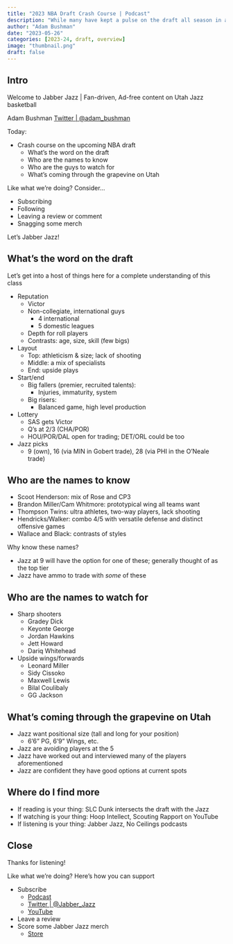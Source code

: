 ```yaml
---
title: "2023 NBA Draft Crash Course | Podcast"
description: "While many have kept a pulse on the draft all season in anticipation of Utah's three first round picks, some are just getting their feet wet. If that's you, this is just the crash course to get you up to speed."
author: "Adam Bushman"
date: "2023-05-26"
categories: [2023-24, draft, overview]
image: "thumbnail.png"
draft: false
---
```



## Intro

Welcome to Jabber Jazz | Fan-driven, Ad-free content on Utah Jazz basketball

Adam Bushman [Twitter | @adam_bushman](https://www.twitter.com/adam_bushman)

Today:

*   Crash course on the upcoming NBA draft
    -   What's the word on the draft
    -   Who are the names to know
    -   Who are the guys to watch for
    -   What's coming through the grapevine on Utah


Like what we're doing? Consider...

*   Subscribing
*   Following
*   Leaving a review or comment
*   Snagging some merch

Let's Jabber Jazz!


## What's the word on the draft

Let's get into a host of things here for a complete understanding of this class

*   Reputation
    -   Victor
    -   Non-collegiate, international guys
        *   4 international
        *   5 domestic leagues
    -   Depth for roll players
    -   Contrasts: age, size, skill (few bigs)
*   Layout
    -   Top: athleticism & size; lack of shooting
    -   Middle: a mix of specialists
    -   End: upside plays
*   Start/end
    -   Big fallers (premier, recruited talents):
        *   Injuries, immaturity, system
    -   Big risers:
        *   Balanced game, high level production
*   Lottery
    -   SAS gets Victor
    -   Q's at 2/3 (CHA/POR)
    -   HOU/POR/DAL open for trading; DET/ORL could be too
*   Jazz picks
    -   9 (own), 16 (via MIN in Gobert trade), 28 (via PHI in the O'Neale trade)


## Who are the names to know

*   Scoot Henderson: mix of Rose and CP3
*   Brandon Miller/Cam Whitmore: prototypical wing all teams want
*   Thompson Twins: ultra athletes, two-way players, lack shooting
*   Hendricks/Walker: combo 4/5 with versatile defense and distinct offensive games
*   Wallace and Black: contrasts of styles

Why know these names?

*   Jazz at 9 will have the option for one of these; generally thought of as the top tier
*   Jazz have ammo to trade with *some* of these


## Who are the names to watch for

*   Sharp shooters
    -   Gradey Dick
    -   Keyonte George
    -   Jordan Hawkins
    -   Jett Howard
    -   Dariq Whitehead
*   Upside wings/forwards
    -   Leonard Miller
    -   Sidy Cissoko
    -   Maxwell Lewis
    -   Bilal Coulibaly
    -   GG Jackson
    

## What's coming through the grapevine on Utah

*   Jazz want positional size (tall and long for your position)
    -   6'6" PG, 6'9" Wings, etc.
*   Jazz are avoiding players at the 5
*   Jazz have worked out and interviewed many of the players aforementioned
*   Jazz are confident they have good options at current spots


## Where do I find more

*   If reading is your thing: SLC Dunk intersects the draft with the Jazz
*   If watching is your thing: Hoop Intellect, Scouting Rapport on YouTube
*   If listening is your thing: Jabber Jazz, No Ceilings podcasts


## Close

Thanks for listening!

Like what we're doing? Here's how you can support

*   Subscribe
    -   [Podcast](https://linktr.ee/jabberjazz)
    -   [Twitter | @Jabber_Jazz](https://twitter.com/Jabber_Jazz)
    -   [YouTube](https://www.youtube.com/jabberjazz)
*   Leave a review
*   Score some Jabber Jazz merch
    -   [Store](https://jabber-jazz.myspreadshop.com/)
